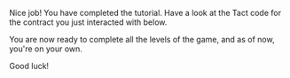 Nice job! You have completed the tutorial. Have a look at the Tact code for the contract you just interacted with below.

You are now ready to complete all the levels of the game, and as of now, you're on your own.

Good luck!
